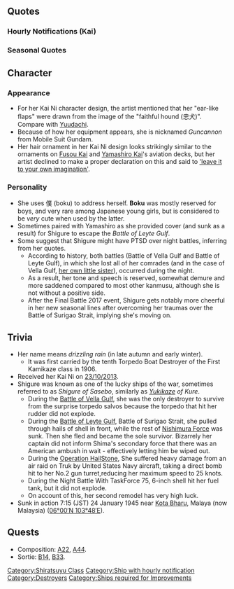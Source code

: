 {{ShipPageHeader}}

==Quotes==
{{ShipQuotes
|Introduction = 僕は白露型駆逐艦、「時雨」。これからよろしくね。
|Introduction/En = I'm Shigure, of the Shiratsuyu-class destroyers. Nice to meet you.

|Library = 僕は白露型駆逐艦2番艦の時雨だよ。<br>あのレイテ沖海戦では、西村艦隊に所属して、運命のスリガオ海峡に突入したんだ。<br>扶桑も山城も凄かったよ……。<br>皆が忘れても、僕だけはずっと覚えているから……。
|Library/En = I'm Shigure, second ship of the Shiratsuyu-class destroyers.<br>I was in the fated battle of Surigao Strait under the Nishimura fleet in the battle of Leyte Gulf.<br>Fusou and Yamashiro were amazing...<br>Even if everyone forgets, I'll always remember them...

|Secretary 1 = 提督、呼んだ？
|Secretary 1/En = Admiral, you called?

|Secretary 2 = いい雨だね。
|Secretary 2/En = What comfortable rain.
|Secretary 2/Note = Shigure "時雨" is a name of "drizzling rain in autumn" in Japanese. The first 6 out of 10 Shiratsuyu-class ships have rain-related names.

|Secretary 3 = 僕に興味があるの？　…いいよ。なんでも聞いてよ。
|Secretary 3/En = You're interested in me? ... Sure. You can ask whatever you'd like.

|Idle = 僕はまだ、ここにいても、大丈夫なのかな…
|Idle/En = Am I still allowed to be here...?

|Secretary Married = 頑張る提督もすてきだね。でも、無理しちゃだめだよ？
|Secretary Married/En = A hard-working Admiral is great as well. But, don't push yourself too hard, okay?

|Wedding = 雨…止みそうにないね。提督、そこにいると濡れるよ？　もう少しこちらにおいでよ。雨が上がるまで、こうしていよう。
|Wedding/En = The rain… looks like it won't stop. Admiral, you'll get soaked over there, you know? Why don’t you come a little closer. Until the rain lifts, let's stay like this.

|Looking At Scores = 提督、手紙が届いているよ。
|Looking At Scores/En = Admiral, a letter has arrived.

|Joining A Fleet = 時雨、行くよ。
|Joining A Fleet/En = Shigure, moving out.

|Equipment 1 = ありがとう。少し、強くなれたみたいだ。
|Equipment 1/En = Thanks. Looks like I've become a little stronger.

|Equipment 2 = 酸素魚雷とか…うん、積みたいかな。
|Equipment 2/En = Oxygen Torpedos, huh... Sure, I'd like some.
|Equipment 2/Note = The Oxygen Torpedo is the Japanese colloquial name for their Type 93 torpedo (known as the 'Long Lance' by the Americans), referring to its propulsion system that used pure oxygen rather than compressed air as the fuel oxidizer. It was considered one of the most advanced torpedoes of the war.

|Equipment 3 = 雨は、いつか止むさ。
|Equipment 3/En = The rain will clear eventually.
|Equipment 3/Note = Another reference to her name, the kanji of which literally read "hour rain", a rain that doesn't last all that long.

|Supply = ありがとう。
|Supply/En = Thank you.

|Docking Minor = ありがとう…これで行けるね。
|Docking Minor/En = Thank you. This will work.

|Docking Major = みんなに迷惑かけてるかな…。この分は、きっと取り返すから。
|Docking Major/En = I've troubled everybody... I'll pay it back, I promise.

|Docking Complete = 修理の終わった艦があるよ。
|Docking Complete/En = A ship has fully repaired.

|Construction = 新しい艦が建造されたね。
|Construction/En = A new ship has been built.

|Returning From Sortie = 艦隊が無事帰投したね。よかった。
|Returning From Sortie/En = The fleet has returned safely. I'm glad.

|Starting A Sortie = 駆逐艦時雨、出撃するね。
|Starting A Sortie/En = Destroyer Shigure, launching.

|Battle Start = 見つけたよ。
|Battle Start/En = Found you.

|Attack = ここは譲れない。
|Attack/En = I will not give up here.

|Night Battle = 君たちには失望したよ。
|Night Battle/En = I'm disappointed in you guys.

|Night Attack = 残念だったね。
|Night Attack/En = Too bad.

|MVP = この勝利、僕の力なんて些細なものさ。この雨と…そう、提督のおかげだよ。
|MVP/En = My contribution to this victory is but a fraction. It's thanks to this rain... and you, Admiral.

|Minor Damage 1 = 当たった…っ？
|Minor Damage 1/En = I got hit...?

|Minor Damage 2 = やめてよ、痛いじゃないか。
|Minor Damage 2/En = Stop that. It hurts, you know.

|Major Damage = この僕を、ここまで追い詰めるとはね。まあ、いいさ。
|Major Damage/En = Being able to corner me like this... well, whatever.

|Sunk = 僕もここまでか…提督、みんな…さよなら
|Sunk/En = Looks like this is it for me... Admiral, everyone... Goodbye.
}}

===Hourly Notifications (Kai)===
{{Template:Shiphourly
|00JP = 深夜0時だよ。日付が変わったね。
|00EN = It's now 0000 a.m. late at night. The date has changed.
|Form 2 = New
|01JP = マルヒトマルマル。提督、疲れたね。
|01EN = 0100. Admiral is tired.
|02JP = マルフタマルマル。大丈夫？
|02EN = 0200. Are you alright?
|03JP = マルサンマルマル。静かな夜だね。
|03EN = 0300. It's a quiet night.
|04JP = マルヨンマルマル。僕は大丈夫。提督は優しいね。
|04EN = 0400. I'm alright. You're kind, Admiral.
|05JP = マルゴーマルマル。新しい一日がはじまるね。
|05EN = 0500. A new day is starting.
|06JP = マルロクマルマル。今日一日、僕が提督に時間を伝えるよ。
|06EN = 0600. I will be reporting the time to Admiral for the entire day today.
|07JP = マルナナマルマル。朝は僕も好きだな。
|07EN = 0700. I like mornings too.
|08JP = マルハチマルマル。提督、そろそろ出撃しよう。
|08EN = 0800. It's time to sortie, Admiral.
|09JP = マルキュウマルマル。世間は忙しないね。
|09EN = 0900. The world is restless.
|10JP = ヒトマルマルマル。提督の仕事は…まぁ、提督が仕事だよね、うん。
|10EN = 1000. Admiral's job is... well, your job is Admiral. Yeah.
|10Note = She means that you probably have no job considering you're playing Kancolle at 10 am.
|11JP = ヒトヒトマルマル。僕も少しお腹が空いたなぁ。
|11EN = 1100. I'm a little bit hungry too.
|12JP = ヒトフタマルマル。疲れたかい？丁度いい、お昼にしよう。
|12EN = 1200. Are you tired? Just about time, let's have lunch.
|13JP = ヒトサンマルマル。提督とお昼、嬉しいね。
|13EN = 1300. To eat lunch with Admiral, I'm happy.
|14JP = ヒトヨンマルマル。午後の任務も頑張ろう。
|14EN = 1400. Do your best with your afternoon duties as well.
|15JP = ヒトゴーマルマル。ランキング、気になる？
|15EN = 1500. Are you interested in the rankings?
|15Note = Old line
|15JP 2 = ヒトゴーマルマル。比叡、大丈夫。僕もそばにいる。
|15EN 2 = 1500. Everything will be alright, Hiei. I'm here for you.
|16JP = ヒトロクマルマル。提督、お疲れ様。
|16EN = 1600. Thanks for your hard work, Admiral.
|16Note = Old line
|16JP 2 = ヒトロクマルマル。そうだね、白露、良かった。僕とそう思う。
|16EN 2 = 1600. That's right, good for you, Shiratsuyu. That's how I feel.
|17JP = ヒトナナマルマル。提督は忙しいんだね。
|17EN = 1700. Admiral is busy.
|17Note = Old line
|17JP 2 = ヒトナナマルマル。夕日が…あんなに赤くて。提督、きれいで…そして、なぜだろう、少し悲しいね。
|17EN 2 = 1700. The sunset... is so red. It's beautiful, Admiral... And somehow just a bit sad.
|18JP = ヒトハチマルマル。僕もお手伝いができたらいいのに。
|18EN = 1800. It would have been nice if I could help.
|18Note = Old line
|18JP 2 = ヒトハチマルマル。ごめん、僕は大丈夫。提督、ありがとう。夕食用意するね。
|18EN 2 = 1800. Sorry, I'm fine. Thank you, Admiral. I'll go get dinner ready.
|19JP = ヒトキュウマルマル。そろそろ、夕食の時間だね。
|19EN = 1900. It's about time for dinner.
|19Note = Old line
|19JP 2 = ヒトキュウマルマル。提督、簡単なものだけど、御飯作ったよ。一緒に食べよう。麦飯のおかわりあるから。
|19EN 2 = 1900. It's just something simple but I made some food, Admiral. Let's eat it together. There's enough barley rice for seconds.
|20JP = フタマルマルマル。そろそろ夜戦の時間か…。騒がしくなるね。
|20EN = 2000. It's time for night battles... It has become noisy.
|20Note = A certain someone is at it again...
|21JP = フタヒトマルマル。すっかり夜か…。
|21EN = 2100. It's totally night...
|22JP = フタフタマルマル。マイペースでいいんだ。うん、僕もそうさ。
|22EN = 2200. Take it easy. Yes, I am, too.
|23JP = フタサンマルマル。今日は佐世保の時雨もそろそろ看板かな。
|23EN = 2300. It will be the closing time for Shigure of Sasebo today.
}}

=== Seasonal Quotes ===
{{Shipquoteseasonal
|NewYear2015 = あけましておめでとう提督。今年もボクを・・・僕たちをよろしくね！
|NewYear2015_EN = Happy New Year, Admiral. This year, please take care of m-..please take care of us again.
|NewYear2015_Clip = {{Audio|file=Shigure_2015newyear.ogg}}
|NewYear2015_Note = Same as [[Seasonal/New_Year_2016|New Year 2016]]

|Valentine2015 = 提督。一応これ、僕からも渡しておくね……邪魔、かな？
|Valentine2015_EN = Admiral. I'd like you to have this....should I not have?
|Valentine2015_Clip = {{Audio|file=Shigure_Valentine 2015.ogg}}
|Valentine2015_Note = 

|WhiteDay2015 = 提督、これは..僕に?　ありがとう
|WhiteDay2015_EN = Admiral, is... this... for me? Thank you!
|WhiteDay2015_Clip = {{Audio|file=Shigure_Whiteday2015.ogg}}
|WhiteDay2015_Note = Same as [[Seasonal/White Day 2016|White Day 2016]]

|SecondAnniversary2015 = 提督、雨があがったね。今日はボクにも大切な日さ。
|SecondAnniversary2015_EN = Admiral, the rain has stopped... Today is an important day to Shigure too!
|SecondAnniversary2015_Clip = {{Audio|file=Shigure_Second_Anniversary.ogg}}
|SecondAnniversary2015_Note =

|RainySeason2015 = 提督。……止まない雨は無いさ。……そう、心配しなくていいんだ。……僕も、いつでも一緒にいる。そばにいて……いいんだよね。
|RainySeason2015_EN = Admiral. There's no rain that will not stop. Yes, there's no need to worry. I, too, will always be with you. It's fine for me... to be by your side, right?
|RainySeason2015_Clip = {{Audio|file=Shigure_Rainy_Season_2015.ogg }}
|RainySeason2015_Note = Shigure's 80th Anniversary<br>([[wikipedia:Japanese_destroyer_Shigure|launched May 18th, 1935]])

|EarlySummer2015 = もうすぐ今年の夏が来るね。水着？あ、去年のがあるから、僕は大丈夫。
|EarlySummer2015_EN = It'll be summer pretty soon. Swimsuit? Ah, I have mine from last year, so I'll be all right.
|EarlySummer2015_Clip = {{Audio|file=Shigure_Early_Summer_2015.ogg}}
|EarlySummer2015_Note = 

|MidSummer2015 = やっぱり夏は暑いね。提督、大丈夫かい。そうか。提督は立派だね。見習うよ。
|MidSummer2015_EN = Well, Summer is hot as it should be. Are you okay Admiral? Is that so? You are exemplary, Admiral. I will learn from you.
|MidSummer2015_Clip = {{Audio|file=Shigure_Mid-Summer_2015_Secretary_1.ogg}}
|MidSummer2015_Note =

|MidSummer2015_2 = うん、ちょっぴり僕も恥ずかしいかな。 (改二)
|MidSummer2015_2_EN = Yes. I'm a bit embarrassed. (Kai Ni)
|MidSummer2015_2_Clip = {{Audio|file=ShigureKai2_Mid-Summer_2015_Secretary_2.ogg}}
|MidSummer2015_2_Note = 

|MidSummer2015_3 = どうだろう。やっぱり装甲が薄いのかな？ (改二)
|MidSummer2015_3_EN = I wonder. The armor probably is thinner? (Kai Ni)
|MidSummer2015_3_Clip = {{Audio|file=ShigureKai2_Mid-Summer_2015_Joining_A_Fleet.ogg}}
|MidSummer2015_3_Note = 

|Fall2015 = 秋は少し寂しいね。ああ、ううん、僕は元気だよ。
|Fall2015_EN = Autumns a bit lonely isn't it? Ah, no, I'm fine.
|Fall2015_Clip = {{Audio|file=Shigure Autumn 2015.ogg}}
|Fall2015_Note =

|FallEvent2015 = この海域は…この海域は危険な感じがする。川内さん、江風、気を付けて。
|FallEvent2015_EN = This sea... this sea feels dangerous. Sendai, Kawakaze, be careful.
|FallEvent2015_Clip = {{Audio|file=Shigure Fall Event 2015.ogg}}
|FallEvent2015_Note = 

|FallEvent2015_2 = この作戦…僕も一緒に行っていいかな？何か…少し嫌な予感がする。でも提督と一緒なら、何かが変わる気がするんだ。
|FallEvent2015_2_EN = Is it okay for me to go on this mission? I have a kind of bad feeling about it... But, I feel like something might change if I'm with the admiral.
|FallEvent2015_2_Clip = {{Audio|file=Shigure Fall Event 2015 Secretary 2.ogg}}
|FallEvent2015_2_Note = ''Secretary 2''<br>The Fall 2015 Event covers the Battle of Vella Gulf, in which Shigure lost all her accompanying ships.

|Christmas2015 = 提督、メリークリスマス！今日は僕がプレゼントを渡すよ。はい。
|Christmas2015_EN = Admiral, Merry Christmas! Today I'll give you a present, here.
|Christmas2015_Clip = {{Audio|file=Shigure Christmas 2015.ogg}}
|Christmas2015_Note = 

|Christmas2015_2 = 提督、クリスマスシーズンだね。メリークリスマス。あ… 僕、少し早かったかな？
|Christmas2015_2_EN = Admiral, it's Christmas season right? Merry Christmas. Ah, was I a bit too early?
|Christmas2015_2_Clip = {{Audio|file=Shigure Christmas 2015 Secretary 2.ogg}}
|Christmas2015_2_Note = ''Secretary 2''

|Christmas2015_3 = えっ、この格好かい？クリスマスはこうするものだって… 提督、もしかして嫌だった？ごめん… 
|Christmas2015_3_EN = Eh? This outfit? You're supposed to dress like this during Christmas they said... Admiral, was it perhaps to your dislike? I'm sorry...
|Christmas2015_3_Clip = {{Audio|file=ShigureKai2 Christmas 2015 Secretary 3.ogg}}
|Christmas2015_3_Note = ''Secretary 3'' (Kai Ni)

|EndofYear2015 = もう年末か。艦隊の大掃除をしないと。門松も出さないといけないね。どこだろう？
|EndofYear2015_EN = It's already end of year, huh. I should clean the fleet. The [[wikipedia:Kadomatsu|New Year's Pine decoration]] should also be put out. I wonder where it is?
|EndofYear2015_Clip = {{Audio|file=Shigure_End_of_Year_2015.ogg}}
|EndofYear2015_Note = Kadomatsu is a chest-type furniture decoration. It requires 5000 Furniture Coins and a Furniture Fairy to purchase.

|Setsubun2016 = 豆撒きか、結構、当たると痛いね。
|Setsubun2016_EN = Throwing beans, huh... It hurts when you get hit often, doesn't it?
|Setsubun2016_Clip = {{Audio|file=Shigure_Setsubun.ogg}}
|Setsubun2016_Note = From [[Seasonal/Setsubun_2015|Setsubun 2015]]

|WhiteDay2016_Clip = {{Audio|file=Shigure_Whiteday2015.ogg}}
|WhiteDay2016 = 提督、これは..僕に?　ありがとう
|WhiteDay2016_EN = Admiral, is... this... for me? Thank you!
|WhiteDay2016_Note = From [[Seasonal/White Day_2015|White Day 2015]]

|ThirdAnniversary2016 = 提督、僕達、三周年だね。長いようであっという間だった気もする。うん。
|ThirdAnniversary2016_EN = Admiral, It's our third anniversary right? It's been a long time, but I feel like it was over in a flash. Yup.
|ThirdAnniversary2016_Clip = {{Audio|file=Shigure_Third_Anniversary.ogg}}
|ThirdAnniversary2016_Note =

|RainySeason2016 = 提督。……止まない雨は無いさ。……そう、心配しなくていいんだ。……僕も、いつでも一緒にいる。そばにいて……いいんだよね。
|RainySeason2016_EN = Admiral. ....There's no rain that does not end. ....Yes, there's no need to worry. ....I, too, will always be with you. It's fine for me....to be by your side, right?
|RainySeason2016_Clip = {{Audio|file=Shigure Rainy Season 2015.ogg}}
|RainySeason2016_Note = ''From [[Seasonal/Rainy Season 2015|Rainy Season 2015]]''
}}

==Character==
===Appearance===
* For her Kai Ni character design, the artist mentioned that her "ear-like flaps" were drawn from the image of the "faithful hound (忠犬)". Compare with [[Yuudachi]].
* Because of how her equipment appears, she is nicknamed ''Guncannon'' from Mobile Suit Gundam.
* Her hair ornament in her Kai Ni design looks strikingly similar to the ornaments on [[Fusou|Fusou Kai]] and [[Yamashiro|Yamashiro Kai]]'s aviation decks, but her artist declined to make a proper declaration on this and said to [https://twitter.com/kujouitiso/status/393030142202626048 'leave it to your own imagination'].

===Personality===
* She uses 僕 (boku) to address herself. '''Boku''' was mostly reserved for boys, and very rare among Japanese young girls, but is considered to be ''very'' cute when used by the latter.
* Sometimes paired with Yamashiro as she provided cover (and sunk as a result) for Shigure to escape the ''Battle of Leyte Gulf''.
* Some suggest that Shigure might have PTSD over night battles, inferring from her quotes.
** According to history, both battles (Battle of Vella Gulf and Battle of Leyte Gulf), in which she lost all of her comrades (and in the case of Vella Gulf, [[Kawakaze|her own little sister]]), occurred during the night.
** As a result, her tone and speech is reserved, somewhat demure and more saddened compared to most other kanmusu, although she is not without a positive side.
** After the Final Battle 2017 event, Shigure gets notably more cheerful in her new seasonal lines after overcoming her traumas over the Battle of Surigao Strait, implying she's moving on.

==Trivia==
* Her name means ''drizzling rain'' (in late autumn and early winter).
** It was first carried by the tenth Torpedo Boat Destroyer of the First Kamikaze class in 1906.
* Received her Kai Ni on [[Second Remodel Timeline|23/10/2013]].
* Shigure was known as one of the lucky ships of the war, sometimes referred to as ''Shigure of Sasebo'', similarly as ''[[Yukikaze]] of Kure''.
**  During the [[wikipedia:Battle_of_Vella_Gulf|Battle of Vella Gulf]], she was the only destroyer to survive from the surprise torpedo salvos because the torpedo that hit her rudder did not explode.
** During the [[wikipedia:Battle_of_Leyte_Gulf|Battle of Leyte Gulf]], Battle of Surigao Strait, she pulled through hails of shell in front, while the rest of [[Quests#A44|Nishimura Force]] was sunk. Then she fled and became the sole survivor. Bizarrely her captain did not inform Shima's secondary force that there was an American ambush in wait - effectively letting him be wiped out.
** During the [[wikipedia:Operation_Hailstone|Operation HailStone]], She suffered heavy damage from an air raid on Truk by United States Navy aircraft, taking a direct bomb hit to her No.2 gun turret,reducing her maximum speed to 25 knots.
** During the Night Battle With TaskForce 75, 6-inch shell hit her fuel tank, but it did not explode.
** On account of this, her second remodel has very high luck.
* Sunk in action 7:15 (JST) 24 January 1945 near [http://en.wikipedia.org/wiki/Kota_Bharu Kota Bharu], Malaya (now Malaysia) ([http://tools.wmflabs.org/geohack/geohack.php?pagename=Japanese_destroyer_Shigure&params=06_00_N_103_48_E_ 06°00′N 103°48′E]).

== Quests ==
*Composition: [[Quests#A22|A22]], [[Quests#A44|A44]].
*Sortie: [[Quests#B14|B14]], [[Quests#B33|B33]].

{{ShipPageFooter}}
[[Category:Shiratsuyu Class]]
[[Category:Ship with hourly notification]]
[[Category:Destroyers]]
[[Category:Ships required for Improvements]]